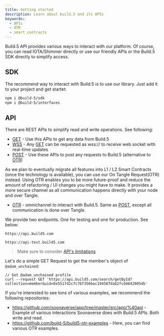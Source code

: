 ```yaml
---
title: Getting started
description: Learn about build.5 and its APIs
keywords:
  - APIs
  - OTR
  - smart contracts
---
```



Build.5 API provides various ways to interact with our platform. Of course, you can read IOTA/Shimmer directly or use our friendly APIs or the Build.5 SDK directly to simplify access.

## SDK

The recommend way to interact with Build.5 is to use our library. Just add it to your project and get startet:

```bash npm2yarn
npm i @build-5/sdk
npm i @build-5/interfaces
```

## API

There are REST APIs to simplify read and write operations. See following:
- [GET](search-get) - Use this APIs to get any data from Build.5
- [WSS](search-get) - Any [GET](search-get) can be requested as wss:// to receive web socket with real-time updates
- [POST](search-post) - Use these APIs to post any requests to Build.5 (alternative to [OTR](search-otr))

As we plan to eventually migrate all features into L1 / L2 Smart Contracts (once the technology is available), you can use our On Tangle Request(OTR) instead. Using OTR enables you to be more future-proof and reduce the amount of refactoring / UI changes you might have to make. It provides a more secure channel as all communication happens directly with your node and over Tangle.

- [OTR](search-otr) - omnichannel to interact with Build.5. Same as [POST](search-post), except all communication is done over Tangle.

We provide two endpoints. One for testing and one for production. See below:

<Tabs>
<TabItem value="production" label="Production Endpoint" default>

```
https://api.build5.com
```

</TabItem>
<TabItem value="testing" label="Testing Endpoint">

```
https://api-test.build5.com
```

</TabItem>
</Tabs>

> Make sure to consider [API's limitations](limitations)

Let's do a simple GET Request to get the member's object of `@adam_unchained`:

```
// Get @adam_unchained profile
curl --request GET 'https://api.build5.com/search/getById?collection=member&uid=0x551fd2c7c7bf356bac194587dab2fcd46420054b'
```

If you're interested to see tons of various examples, we recommend the following repositories: 
- https://github.com/soonaverse/app/tree/master/src/app/%40api - Example of various interactions Soonaverse does with Build.5 APIs. Both write and read.
- https://github.com/build-5/build5-otr-examples - Here, you can find various OTR examples.